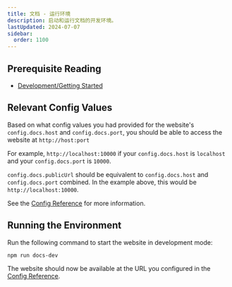 ```yaml
---
title: 文档 - 运行环境
description: 启动和运行文档的开发环境。
lastUpdated: 2024-07-07
sidebar:
  order: 1100
---
```


## Prerequisite Reading

* [Development/Getting Started](../../..)

## Relevant Config Values

Based on what config values you had provided for the website's `config.docs.host` and `config.docs.port`, you should be able to access the website at `http://host:port`

For example, `http://localhost:10000` if your `config.docs.host` is `localhost` and your `config.docs.port` is `10000`.

`config.docs.publicUrl` should be equivalent to `config.docs.host` and `config.docs.port` combined. In the example above, this would be `http://localhost:10000`.

See the [Config Reference](../../../misc/reference/config) for more information.

## Running the Environment

Run the following command to start the website in development mode:

```bash
npm run docs-dev
```

The website should now be available at the URL you configured in the [Config Reference](../../../misc/reference/config).
